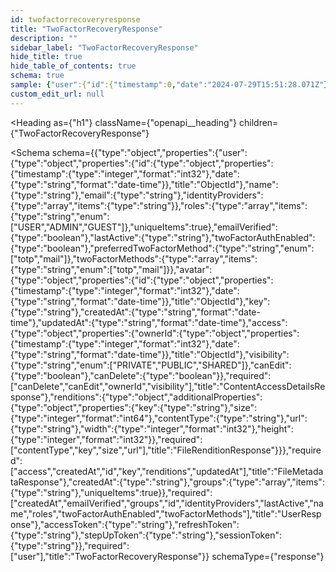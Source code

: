 ```yaml
---
id: twofactorrecoveryresponse
title: "TwoFactorRecoveryResponse"
description: ""
sidebar_label: "TwoFactorRecoveryResponse"
hide_title: true
hide_table_of_contents: true
schema: true
sample: {"user":{"id":{"timestamp":0,"date":"2024-07-29T15:51:28.071Z"},"name":"string","email":"string","identityProviders":["string"],"roles":["USER"],"emailVerified":true,"lastActive":"string","twoFactorAuthEnabled":true,"preferredTwoFactorMethod":"totp","twoFactorMethods":["totp"],"avatar":{"id":{"timestamp":0,"date":"2024-07-29T15:51:28.071Z"},"key":"string","createdAt":"2024-07-29T15:51:28.071Z","updatedAt":"2024-07-29T15:51:28.071Z","access":{"ownerId":{"timestamp":0,"date":"2024-07-29T15:51:28.071Z"},"visibility":"PRIVATE","canEdit":true,"canDelete":true},"renditions":{}},"createdAt":"string","groups":["string"]},"accessToken":"string","refreshToken":"string","stepUpToken":"string","sessionToken":"string"}
custom_edit_url: null
---
```



<Heading
  as={"h1"}
  className={"openapi__heading"}
  children={"TwoFactorRecoveryResponse"}
>
</Heading>





<Schema
  schema={{"type":"object","properties":{"user":{"type":"object","properties":{"id":{"type":"object","properties":{"timestamp":{"type":"integer","format":"int32"},"date":{"type":"string","format":"date-time"}},"title":"ObjectId"},"name":{"type":"string"},"email":{"type":"string"},"identityProviders":{"type":"array","items":{"type":"string"}},"roles":{"type":"array","items":{"type":"string","enum":["USER","ADMIN","GUEST"]},"uniqueItems":true},"emailVerified":{"type":"boolean"},"lastActive":{"type":"string"},"twoFactorAuthEnabled":{"type":"boolean"},"preferredTwoFactorMethod":{"type":"string","enum":["totp","mail"]},"twoFactorMethods":{"type":"array","items":{"type":"string","enum":["totp","mail"]}},"avatar":{"type":"object","properties":{"id":{"type":"object","properties":{"timestamp":{"type":"integer","format":"int32"},"date":{"type":"string","format":"date-time"}},"title":"ObjectId"},"key":{"type":"string"},"createdAt":{"type":"string","format":"date-time"},"updatedAt":{"type":"string","format":"date-time"},"access":{"type":"object","properties":{"ownerId":{"type":"object","properties":{"timestamp":{"type":"integer","format":"int32"},"date":{"type":"string","format":"date-time"}},"title":"ObjectId"},"visibility":{"type":"string","enum":["PRIVATE","PUBLIC","SHARED"]},"canEdit":{"type":"boolean"},"canDelete":{"type":"boolean"}},"required":["canDelete","canEdit","ownerId","visibility"],"title":"ContentAccessDetailsResponse"},"renditions":{"type":"object","additionalProperties":{"type":"object","properties":{"key":{"type":"string"},"size":{"type":"integer","format":"int64"},"contentType":{"type":"string"},"url":{"type":"string"},"width":{"type":"integer","format":"int32"},"height":{"type":"integer","format":"int32"}},"required":["contentType","key","size","url"],"title":"FileRenditionResponse"}}},"required":["access","createdAt","id","key","renditions","updatedAt"],"title":"FileMetadataResponse"},"createdAt":{"type":"string"},"groups":{"type":"array","items":{"type":"string"},"uniqueItems":true}},"required":["createdAt","emailVerified","groups","id","identityProviders","lastActive","name","roles","twoFactorAuthEnabled","twoFactorMethods"],"title":"UserResponse"},"accessToken":{"type":"string"},"refreshToken":{"type":"string"},"stepUpToken":{"type":"string"},"sessionToken":{"type":"string"}},"required":["user"],"title":"TwoFactorRecoveryResponse"}}
  schemaType={"response"}
>
  
</Schema>
            